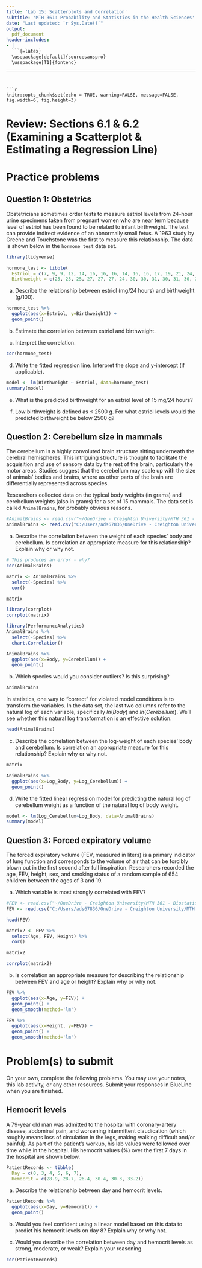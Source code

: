---
title: 'Lab 15: Scatterplots and Correlation'
subtitle: 'MTH 361: Probability and Statistics in the Health Sciences'
date: "Last updated: `r Sys.Date()`"
output: 
  pdf_document
header-includes:
- |
  ```{=latex}
  \usepackage[default]{sourcesanspro}
  \usepackage[T1]{fontenc}
  ```
---

```{r setup, include=FALSE}
knitr::opts_chunk$set(echo = TRUE, warning=FALSE, message=FALSE, fig.width=6, fig.height=3)
```

# Review: Sections 6.1 & 6.2 (Examining a Scatterplot & Estimating a Regression Line)

\pagebreak

# Practice problems

## Question 1: Obstetrics

Obstetricians sometimes order tests to measure estriol levels from 24-hour urine specimens taken from pregnant women who are near term because level of estriol has been found to be related to infant birthweight. The test can provide indirect evidence of an abnormally small fetus. A 1963 study by Greene and Touchstone was the first to measure this relationship. The data is shown below in the `hormone_test` data set. 

```{r}
library(tidyverse)
```

```{r, echo=FALSE}
hormone_test <- tibble(
  Estriol = c(7, 9, 9, 12, 14, 16, 16, 16, 14, 16, 16, 17, 19, 21, 24, 15, 16, 17, 25, 27, 15, 15, 15, 16, 19, 18, 17, 18, 20, 22, 25, 24),
  Birthweight = c(25, 25, 25, 27, 27, 27, 24, 30, 30, 31, 30, 31, 30, 28, 32, 32, 32, 32, 34, 34, 34, 35, 35, 34, 35, 36, 37, 38, 40, 39, 43, 40))
```

a) Describe the relationship between estriol (mg/24 hours) and birthweight (g/100).

\vfill

```{r}
hormone_test %>%
  ggplot(aes(x=Estriol, y=Birthweight)) + 
  geom_point()
```

b) Estimate the correlation between estriol and birthweight.

\vfill

\pagebreak

c) Interpret the correlation.

\vfill

```{r}
cor(hormone_test)
```

d) Write the fitted regression line. Interpret the slope and y-intercept (if applicable).

\vfill

```{r}
model <- lm(Birthweight ~ Estriol, data=hormone_test)
summary(model)
```

\pagebreak

e) What is the predicted birthweight for an estriol level of 15 mg/24 hours?

\vfill

f) Low birthweight is defined as $\le$ 2500 g. For what estriol levels would the predicted birthweight be below 2500 g?

\vfill

\pagebreak

## Question 2: Cerebellum size in mammals

The cerebellum is a highly convoluted brain structure sitting underneath the cerebral hemispheres. This intriguing structure is thought to facilitate the acquisition and use of sensory data by the rest of the brain, particularly the motor areas. Studies suggest that the cerebellum may scale up with the size of animals' bodies and brains, where as other parts of the brain are differentially represented across species. 

Researchers collected data on the typical body weights (in grams) and cerebellum weights (also in grams) for a set of 15 mammals. The data set is called `AnimalBrains`, for probably obvious reasons.

```{r, echo=FALSE}
#AnimalBrains <- read.csv("~/OneDrive - Creighton University/MTH 361 - Biostatistics/Worksheets and Labs/AnimalBrains.csv")
AnimalBrains <- read.csv("C:/Users/ads67836/OneDrive - Creighton University/MTH 361 - Biostatistics/Worksheets and Labs/AnimalBrains.csv")
```

a) Describe the correlation between the weight of each species' body and cerebellum. Is correlation an appropriate measure for this relationship? Explain why or why not.

\vfill

```{r, error=TRUE}
# This produces an error - why?
cor(AnimalBrains)
```


```{r, fig.width=4, fig.height=3.5}
matrix <- AnimalBrains %>%
  select(-Species) %>%
  cor()

matrix
```

\pagebreak

```{r, fig.width=4, fig.height=3.5}
library(corrplot)
corrplot(matrix)

library(PerformanceAnalytics)
AnimalBrains %>%
  select(-Species) %>%
  chart.Correlation()
```

\pagebreak

```{r}
AnimalBrains %>%
  ggplot(aes(x=Body, y=Cerebellum)) + 
  geom_point()
```

b) Which species would you consider outliers? Is this surprising?

\vfill

```{r}
AnimalBrains
```

\pagebreak

In statistics, one way to "correct" for violated model conditions is to transform the variables. In the data set, the last two columns refer to the natural log of each variable, specifically $ln(Body)$ and $ln(Cerebellum)$. We'll see whether this natural log transformation is an effective solution.

```{r}
head(AnimalBrains)
```

c) Describe the correlation between the log-weight of each species' body and cerebellum. Is correlation an appropriate measure for this relationship? Explain why or why not.

\vfill

```{r}
matrix

AnimalBrains %>% 
  ggplot(aes(x=Log_Body, y=Log_Cerebellum)) +
  geom_point()
```

\pagebreak

d) Write the fitted linear regression model for predicting the natural log of cerebellum weight as a function of the natural log of body weight.

\vfill

```{r}
model <- lm(Log_Cerebellum~Log_Body, data=AnimalBrains)
summary(model)
```

\pagebreak

## Question 3: Forced expiratory volume

The forced expiratory volume (FEV, measured in liters) is a primary indicator of lung function and corresponds to the volume of air that can be forcibly blown out in the first second after full inspiration. Researchers recorded the age, FEV, height, sex, and smoking status of a random sample of 654 children between the ages of 3 and 19.

a) Which variable is most strongly correlated with FEV?

\vfill

```{r, echo=FALSE}
#FEV <- read.csv("~/OneDrive - Creighton University/MTH 361 - Biostatistics/Worksheets and Labs/FEV.csv")
FEV <- read.csv("C:/Users/ads67836/OneDrive - Creighton University/MTH 361 - Biostatistics/Worksheets and Labs/FEV.csv")
```

```{r}
head(FEV)

matrix2 <- FEV %>% 
  select(Age, FEV, Height) %>%
  cor()

matrix2

corrplot(matrix2)
``` 

\pagebreak

b) Is correlation an appropriate measure for describing the relationship between FEV and age or height? Explain why or why not.

\vfill

```{r}
FEV %>%
  ggplot(aes(x=Age, y=FEV)) + 
  geom_point() + 
  geom_smooth(method='lm')

FEV %>%
  ggplot(aes(x=Height, y=FEV)) + 
  geom_point() + 
  geom_smooth(method='lm')
```



\pagebreak


# Problem(s) to submit

On your own, complete the following problems. You may use your notes, this lab activity, or any other resources. Submit your responses in BlueLine when you are finished.

## Hemocrit levels

A 79-year old man was admitted to the hospital with coronary-artery disease, abdominal pain, and worsening intermittent claudication (which roughly means loss of circulation in the legs, making walking difficult and/or painful). As part of the patient's workup, his lab values were followed over time while in the hospital. His hemocrit values (%) over the first 7 days in the hospital are shown below.

```{r, echo=FALSE}
PatientRecords <- tibble(
  Day = c(0, 3, 4, 5, 6, 7),
  Hemocrit = c(28.9, 28.7, 26.4, 30.4, 30.3, 33.2))
```

a) Describe the relationship between day and hemocrit levels. 

\vfill

```{r}
PatientRecords %>%
  ggplot(aes(x=Day, y=Hemocrit)) + 
  geom_point()
```

b) Would you feel confident using a linear model based on this data to predict his hemocrit levels on day 8? Explain why or why not.

\vfill

c) Would you describe the correlation between day and hemocrit levels as strong, moderate, or weak? Explain your reasoning.

```{r}
cor(PatientRecords)
```

\vfill